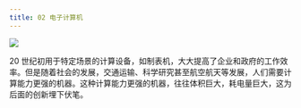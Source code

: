 ```yaml
---
title: 02 电子计算机
---
```


![](./目录.jpg)

<BVideo src="BV1EW411u7th" p="2" />

20 世纪初用于特定场景的计算设备，如制表机，大大提高了企业和政府的工作效率。但是随着社会的发展，交通运输、科学研究甚至航空航天等发展，人们需要计算能力更强的机器。这种计算能力更强的机器，往往体积巨大，耗电量巨大，这为后面的创新埋下伏笔。

## 